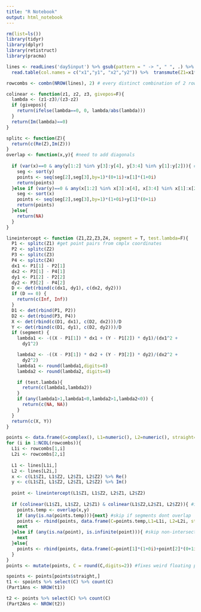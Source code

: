 ---
title: "R Notebook"
output: html_notebook
---

```{r}
rm(list=ls())
library(tidyr)
library(dplyr)
library(retistruct)
library(pracma)

lines <- readLines('day5input') %>% gsub(pattern = " -> ", " ", .) %>% gsub(pattern=",", " ", .) %>% textConnection() %>% 
  read.table(col.names = c("x1","y1", "x2","y2")) %>%  transmute(Z1=x1*(1+0i)+y1*(0+1i), Z2=x2*(1+0i)+y2*(0+1i)) %>%  mutate(straight=Re(Z1) == Re(Z2) | Im(Z1) == Im(Z2)) 

rowcombs <- combn(NROW(lines), 2) # every distinct combination of 2 rows
```

```{r}
colinear <- function(z1, z2, z3, givepos=F){
  lambda <- (z1-z3)/(z3-z2)
  if (givepos){
    return(ifelse(lambda==0, 0, lambda/abs(lambda)))
  }
  return(Im(lambda)==0) 
}

splitc <- function(Z){
  return(c(Re(Z),Im(Z)))
}
overlap <- function(x,y){ #need to add diagonals
  
  if (var(x)==0 & any(y[1:2] %in% y[3]:y[4], y[3:4] %in% y[1]:y[2])){ #if  vertical and overlaps
    seg <- sort(y)
    points <- seq(seg[2],seg[3],by=1)*(0+1i)+x[1]*(1+0i)
    return(points)
  }else if (var(y)==0 & any(x[1:2] %in% x[3]:x[4], x[3:4] %in% x[1]:x[2])){ #if horizontal and overlaps
    seg <- sort(x)
    points <- seq(seg[2],seg[3],by=1)*(1+0i)+y[1]*(0+1i)
    return(points)
  }else{
    return(NA)
  }
}

lineintercept <- function (Z1,Z2,Z3,Z4, segment = T, test.lambda=F){
  P1 <- splitc(Z1) #get point pairs from cmplx coordinates
  P2 <- splitc(Z2)
  P3 <- splitc(Z3)
  P4 <- splitc(Z4)
  dx1 <- P1[1] - P2[1]
  dx2 <- P3[1] - P4[1]
  dy1 <- P1[2] - P2[2]
  dy2 <- P3[2] - P4[2]
  D <- det(rbind(c(dx1, dy1), c(dx2, dy2)))
  if (D == 0) {
    return(c(Inf, Inf))
  }
  D1 <- det(rbind(P1, P2))
  D2 <- det(rbind(P3, P4))
  X <- det(rbind(c(D1, dx1), c(D2, dx2)))/D
  Y <- det(rbind(c(D1, dy1), c(D2, dy2)))/D
  if (segment) {
    lambda1 <- -((X - P1[1]) * dx1 + (Y - P1[2]) * dy1)/(dx1^2 + 
      dy1^2)

    lambda2 <- -((X - P3[1]) * dx2 + (Y - P3[2]) * dy2)/(dx2^2 + 
      dy2^2)
    lambda1 <- round(lambda1,digits=8)
    lambda2 <- round(lambda2, digits=8)

    if (test.lambda){
      return(c(lambda1,lambda2))
    }
    if (any(lambda1>1,lambda1<0,lambda2>1,lambda2<0)) {
      return(c(NA, NA))
    }
  }
  return(c(X, Y))
}
```

```{r}
points <- data.frame(C=complex(), L1=numeric(), L2=numeric(), straight=logical())
for (i in 1:NCOL(rowcombs)){
  L1i <- rowcombs[1,i]
  L2i <- rowcombs[2,i]
  
  L1 <- lines[L1i,]
  L2 <- lines[L2i,]
  x <- c(L1$Z1, L1$Z2, L2$Z1, L2$Z2) %>% Re()
  y <- c(L1$Z1, L1$Z2, L2$Z1, L2$Z2) %>% Im()
  
  point <- lineintercept(L1$Z1, L1$Z2, L2$Z1, L2$Z2)
  
  if (colinear(L1$Z1, L1$Z2, L2$Z1) & colinear(L1$Z2,L2$Z1, L2$Z2)){ #if two lines are colinear
    points.temp <- overlap(x,y)
    if (any(is.na(points.temp))){next} #skip if segments dont overlap
    points <- rbind(points, data.frame(C=points.temp,L1=L1i, L2=L2i, straight=L1$straight & L2$straight))
    next
  }else if (any(is.na(point), is.infinite(point))){ #skip non-intersecting segments
    next
  }else{
    points <- rbind(points, data.frame(C=point[1]*(1+0i)+point[2]*(0+1i),L1=L1i,L2=L2i,straight=L1$straight & L2$straight))
  }
}
points <- mutate(points, C = round(C,digits=2)) #fixes weird floating point issue
```

```{r}
spoints <- points[points$straight,]
t1 <- spoints %>% select(C) %>% count(C)
(Part1Ans <- NROW(t1))
```

```{r}
t2 <- points %>% select(C) %>% count(C)
(Part2Ans <- NROW(t2))
```

